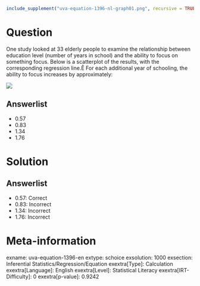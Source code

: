```r
include_supplement("uva-equation-1396-nl-graph01.png", recursive = TRUE)
```

Question
========

One study looked at 33 elderly people to examine the relationship between education level (number of years in school) and the ability to focus on something focus. Below is a scatterplot of the results, with the corresponding regression line.Ê For each additional year of schooling, the ability to focus increases by approximately:

![](uva-equation-1396-nl-graph01.png)

Answerlist
----------

* 0.57
* 0.83
* 1.34
* 1.76

Solution
========

Answerlist
----------

* 0.57: Correct
* 0.83: Incorrect
* 1.34: Incorrect
* 1.76: Incorrect

Meta-information
================
exname: uva-equation-1396-en
extype: schoice
exsolution: 1000
exsection: Inferential Statistics/Regression/Equation
exextra[Type]: Calculation
exextra[Language]: English
exextra[Level]: Statistical Literacy
exextra[IRT-Difficulty]: 0
exextra[p-value]: 0.9242
